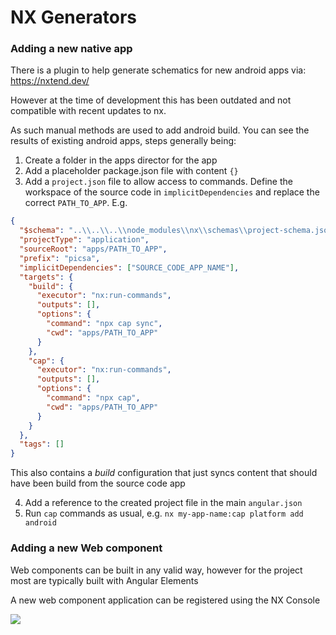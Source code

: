 # NX Generators

### Adding a new native app

There is a plugin to help generate schematics for new android apps via:
https://nxtend.dev/

However at the time of development this has been outdated and not compatible with recent updates to nx.

As such manual methods are used to add android build. You can see the results of existing android apps, steps generally being:

1. Create a folder in the apps director for the app
2. Add a placeholder package.json file with content `{}`
3. Add a `project.json` file to allow access to commands. Define the workspace of the source code in `implicitDependencies` and replace the correct `PATH_TO_APP`. E.g.

```json copy
{
  "$schema": "..\\..\\..\\node_modules\\nx\\schemas\\project-schema.json",
  "projectType": "application",
  "sourceRoot": "apps/PATH_TO_APP",
  "prefix": "picsa",
  "implicitDependencies": ["SOURCE_CODE_APP_NAME"],
  "targets": {
    "build": {
      "executor": "nx:run-commands",
      "outputs": [],
      "options": {
        "command": "npx cap sync",
        "cwd": "apps/PATH_TO_APP"
      }
    },
    "cap": {
      "executor": "nx:run-commands",
      "outputs": [],
      "options": {
        "command": "npx cap",
        "cwd": "apps/PATH_TO_APP"
      }
    }
  },
  "tags": []
}
```

This also contains a _build_ configuration that just syncs content that should have been build from the source code app

4. Add a reference to the created project file in the main `angular.json`
5. Run `cap` commands as usual, e.g. `nx my-app-name:cap platform add android`

### Adding a new Web component

Web components can be built in any valid way, however for the project most are typically built with Angular Elements

A new web component application can be registered using the NX Console

![](/images/new-webcomponent.png)
